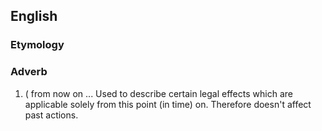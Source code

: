 ==English==

===Etymology===
{{etyl|la}}

===Adverb===
{{en-adv}}

# ({{legal}} from now on ... Used to describe certain legal effects which are applicable solely from this point (in time) on. Therefore doesn't affect past actions.